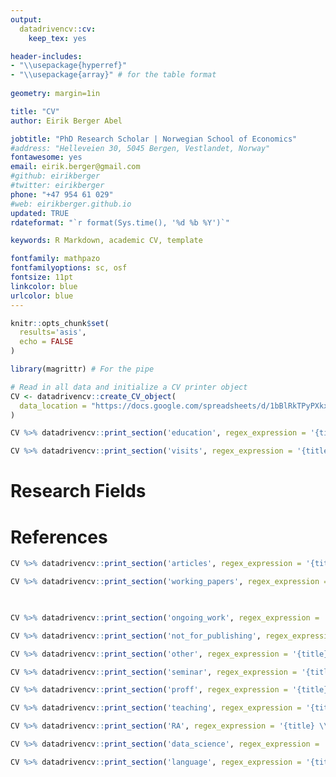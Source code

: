 ```yaml
---
output: 
  datadrivencv::cv:
    keep_tex: yes

header-includes:
- "\\usepackage{hyperref}"
- "\\usepackage{array}" # for the table format
  
geometry: margin=1in

title: "CV"
author: Eirik Berger Abel

jobtitle: "PhD Research Scholar | Norwegian School of Economics"
#address: "Helleveien 30, 5045 Bergen, Vestlandet, Norway"
fontawesome: yes
email: eirik.berger@gmail.com
#github: eirikberger
#twitter: eirikberger
phone: "+47 954 61 029"
#web: eirikberger.github.io
updated: TRUE
rdateformat: "`r format(Sys.time(), '%d %b %Y')`"

keywords: R Markdown, academic CV, template

fontfamily: mathpazo
fontfamilyoptions: sc, osf
fontsize: 11pt
linkcolor: blue
urlcolor: blue
---
```


```r
knitr::opts_chunk$set(
  results='asis', 
  echo = FALSE
)

library(magrittr) # For the pipe

# Read in all data and initialize a CV printer object
CV <- datadrivencv::create_CV_object(
  data_location = "https://docs.google.com/spreadsheets/d/1bBlRkTPyPXkxHUzBo7H6xJm33vnP-qv0sJ5rI1eCRO4/edit?usp=sharing"
)

```


<!-- \textbf{Placement Director:} -->
<!-- Katrine V. L\o ken | -->
<!-- \textit{Phone:} +47 416 615 91 | -->
<!-- \textit{E-mail:} \href{mailto:katrine.loken@nhh.no}{katrine.loken@nhh.no} -->

<!-- \vspace{2mm} -->
<!-- \hrule -->
<!-- \vspace{2mm} -->


```r
CV %>% datadrivencv::print_section('education', regex_expression = '{title} at {institution} \\hfill {timeline}', title = '# Education')
```

```r
CV %>% datadrivencv::print_section('visits', regex_expression = '{title} at {institution} ({description_bullets}) \\hfill {timeline}', title = '# Visiting Activities')
```

# Research Fields

\vspace{-1mm}
\begin{tabular}{p{.85in}>{\hangindent=1em}p{5.65in}<{\raggedright}}
Primary:   & Labor Economics and Applied Microeconomics\\
Secondary: & Economic History\\
\end{tabular}
\vspace{-1mm}

# References

\begin{tabular}{p{2.15in}>{\hangindent=1em}p{2.15in}>{\hangindent=1em}p{2.15in}<{\raggedright}}
\textbf{Prof. Kjell Gunnar Salvanes}   & \textbf{Prof. Aline Bütikofer} &  \textbf{Prof. Ran Abramitzky}\\
Norwegian School of Economics & Norwegian School of Economics & Stanford University\\
\href{mailto:Kjell.Salvanes@nhh.no}{Kjell.Salvanes@nhh.no} \vspace{2mm} & \href{mailto:Aline.Buetikofer@nhh.no}{Aline.Buetikofer@nhh.no} \vspace{2mm} & \href{mailto:RanAbr@stanford.edu}{RanAbr@stanford.edu}\\
\end{tabular}

<!-- # Placement Director -->

<!-- \begin{tabular}{p{2.15in}>{\hangindent=1em}p{2.15in}>{\hangindent=1em}p{2.15in}<{\raggedright}} -->
<!-- \textbf{Prof. Katrine V. L\o ken}\\ -->
<!-- Norwegian School of Economics\\ -->
<!-- \href{mailto:Katrine.Loken@nhh.no}{Katrine.Loken@nhh.no}\\ -->
<!-- \end{tabular} -->


```r
CV %>% datadrivencv::print_section('articles', regex_expression = '{title}, *{loc}*, {description_bullets} \\hfill {start}', title = '# Journal Articles')
```

```r
CV %>% datadrivencv::print_section('working_papers', regex_expression = '"**{title}" {description_bullets} \\hfill {start}**

                                                                       {abstract}', title = '# Working Papers')
```

<!-- # ```{r, working_papers} -->
<!-- # CV %>% datadrivencv::print_section('working_papers', regex_expression = '"{title}" {description_bullets} \\hfill {start}', title = '# Working Papers') -->
<!-- # ``` -->

```r
CV %>% datadrivencv::print_section('ongoing_work', regex_expression = '"{title}" {description_bullets}', title = '# Selected Work in Progress')
```

```r
CV %>% datadrivencv::print_section('not_for_publishing', regex_expression = '"{title}", {loc}, {description_bullets} \\hfill {start}', title = '# Articles Not Intended for Publication')
```

```r
CV %>% datadrivencv::print_section('other', regex_expression = '{title} at {institution} \\hfill {timeline}', title = '# Other Engagements')
```

```r
CV %>% datadrivencv::print_section('seminar', regex_expression = '{title} \\hfill {start}', title = '# Presentations')
```

```r
CV %>% datadrivencv::print_section('proff', regex_expression = '{title}', title = '# Refereeing')
```

```r
CV %>% datadrivencv::print_section('teaching', regex_expression = '{title} \\hfill {start}', title = '# Teaching and Research Assistance \n## Teaching Assistant')
```

```r
CV %>% datadrivencv::print_section('RA', regex_expression = '{title} \\hfill {end}', title = '## Research Assistant')
```

```r
CV %>% datadrivencv::print_section('data_science', regex_expression = '{title}', title = '# Skills \n## Data science')
```

```r
CV %>% datadrivencv::print_section('language', regex_expression = '{title}', title = '\\vspace{-0.3cm}## Languages')
```


